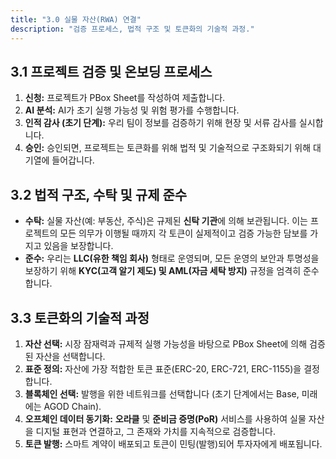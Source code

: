 ```yaml
---
title: "3.0 실물 자산(RWA) 연결"
description: "검증 프로세스, 법적 구조 및 토큰화의 기술적 과정."
---
```


## 3.1 프로젝트 검증 및 온보딩 프로세스
1.  **신청:** 프로젝트가 PBox Sheet를 작성하여 제출합니다.
2.  **AI 분석:** AI가 초기 실행 가능성 및 위험 평가를 수행합니다.
3.  **인적 감사 (초기 단계):** 우리 팀이 정보를 검증하기 위해 현장 및 서류 감사를 실시합니다.
4.  **승인:** 승인되면, 프로젝트는 토큰화를 위해 법적 및 기술적으로 구조화되기 위해 대기열에 들어갑니다.

## 3.2 법적 구조, 수탁 및 규제 준수
* **수탁:** 실물 자산(예: 부동산, 주식)은 규제된 **신탁 기관**에 의해 보관됩니다. 이는 프로젝트의 모든 의무가 이행될 때까지 각 토큰이 실제적이고 검증 가능한 담보를 가지고 있음을 보장합니다.
* **준수:** 우리는 **LLC(유한 책임 회사)** 형태로 운영되며, 모든 운영의 보안과 투명성을 보장하기 위해 **KYC(고객 알기 제도) 및 AML(자금 세탁 방지)** 규정을 엄격히 준수합니다.

## 3.3 토큰화의 기술적 과정
1.  **자산 선택:** 시장 잠재력과 규제적 실행 가능성을 바탕으로 PBox Sheet에 의해 검증된 자산을 선택합니다.
2.  **표준 정의:** 자산에 가장 적합한 토큰 표준(ERC-20, ERC-721, ERC-1155)을 결정합니다.
3.  **블록체인 선택:** 발행을 위한 네트워크를 선택합니다 (초기 단계에서는 Base, 미래에는 AGOD Chain).
4.  **오프체인 데이터 동기화:** **오라클** 및 **준비금 증명(PoR)** 서비스를 사용하여 실물 자산을 디지털 표현과 연결하고, 그 존재와 가치를 지속적으로 검증합니다.
5.  **토큰 발행:** 스마트 계약이 배포되고 토큰이 민팅(발행)되어 투자자에게 배포됩니다.